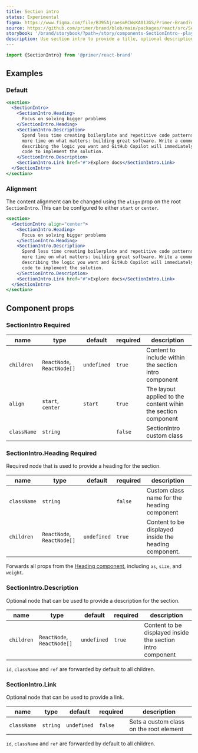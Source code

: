 ```yaml
---
title: Section intro
status: Experimental
figma: https://www.figma.com/file/BJ95AjraesmRCWsKA013GS/Primer-Brand?node-id=3891%3A17104&t=j6zvLXblgsO36Wmu-11
source: https://github.com/primer/brand/blob/main/packages/react/src/SectionIntro/SectionIntro.tsx
storybook: '/brand/storybook/?path=/story/components-SectionIntro--playground'
description: Use section intro to provide a title, optional description and link to a new section in the page.
---
```




```js
import {SectionIntro} from '@primer/react-brand'
```

## Examples

### Default

<div>
  <Box></Box>
</div>

```jsx live
<section>
  <SectionIntro>
    <SectionIntro.Heading>
      Focus on solving bigger problems
    </SectionIntro.Heading>
    <SectionIntro.Description>
      Spend less time creating boilerplate and repetitive code patterns, and
      more time on what matters: building great software. Write a comment
      describing the logic you want and GitHub Copilot will immediately suggest
      code to implement the solution.
    </SectionIntro.Description>
    <SectionIntro.Link href="#">Explore docs</SectionIntro.Link>
  </SectionIntro>
</section>
```

### Alignment

The content alignment can be changed using the `align` prop on the root `SectionIntro`. This can be configured to either `start` or `center`.

```jsx live
<section>
  <SectionIntro align="center">
    <SectionIntro.Heading>
      Focus on solving bigger problems
    </SectionIntro.Heading>
    <SectionIntro.Description>
      Spend less time creating boilerplate and repetitive code patterns, and
      more time on what matters: building great software. Write a comment
      describing the logic you want and GitHub Copilot will immediately suggest
      code to implement the solution.
    </SectionIntro.Description>
    <SectionIntro.Link href="#">Explore docs</SectionIntro.Link>
  </SectionIntro>
</section>
```

## Component props

### SectionIntro <Label>Required</Label>

| name        | type                       | default     | required | description                                                   |
| ----------- | -------------------------- | ----------- | -------- | ------------------------------------------------------------- |
| `children`  | `ReactNode`, `ReactNode[]` | `undefined` | `true`   | Content to include within the section intro component         |
| `align`     | `start`, `center`          | `start`     | `true`   | The layout applied to the content wihin the section component |
| `className` | `string`                   |             | `false`  | SectionIntro custom class                                     |

### SectionIntro.Heading <Label>Required</Label>

Required node that is used to provide a heading for the section.

| name        | type                       | default     | required | description                                           |
| ----------- | -------------------------- | ----------- | -------- | ----------------------------------------------------- |
| `className` | `string`                   |             | `false`  | Custom class name for the heading component           |
| `children`  | `ReactNode`, `ReactNode[]` | `undefined` | `true`   | Content to be displayed inside the heading component. |

Forwards all props from the [Heading component](/components/Heading), including `as`, `size`, and `weight`.

### SectionIntro.Description

Optional node that can be used to provide a description for the section.

| name       | type                       | default     | required | description                                                |
| ---------- | -------------------------- | ----------- | -------- | ---------------------------------------------------------- |
| `children` | `ReactNode`, `ReactNode[]` | `undefined` | `true`   | Content to be displayed inside the section intro component |

`id`, `className` and `ref` are forwarded by default to all children.

### SectionIntro.Link

Optional node that can be used to provide a link.

| name        | type     | default     | required | description                             |
| ----------- | -------- | ----------- | -------- | --------------------------------------- |
| `className` | `string` | `undefined` | `false`  | Sets a custom class on the root element |

`id`, `className` and `ref` are forwarded by default to all children.
